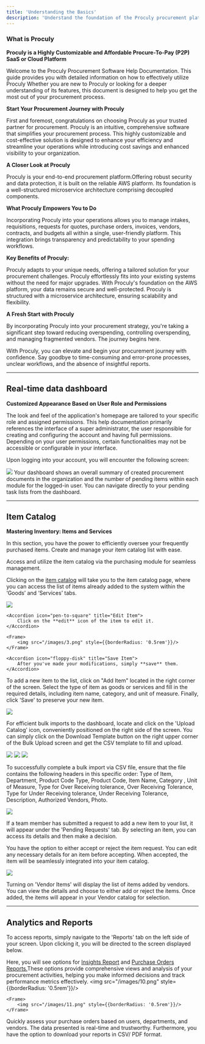 ```yaml
---
title: 'Understanding the Basics'
description: 'Understand the foundation of the Proculy procurement platform and start your journey'
---
```


### What is Proculy

**Proculy is a Highly Customizable and Affordable Procure-To-Pay (P2P) SaaS or Cloud Platform**

Welcome to the Proculy Procurement Software Help Documentation. This guide provides you with detailed information on how to effectively utilize Proculy Whether you are new to Proculy or looking for a deeper understanding of its features, this document is designed to help you get the most out of your procurement process.


**Start Your Procurement Journey with Proculy**

First and foremost, congratulations on choosing Proculy as your trusted partner for procurement. Proculy is an intuitive, comprehensive software that simplifies your procurement process. This highly customizable and cost-effective solution is designed to enhance your efficiency and streamline your operations while introducing cost savings and enhanced visibility to your organization.

**A Closer Look at Proculy**

Proculy is your end-to-end procurement platform.Offering robust security and data protection, it is built  on the reliable AWS platform. Its foundation is a well-structured microservice architecture comprising decoupled components.

**What Proculy Empowers You to Do**

Incorporating Proculy into your operations allows you to manage intakes, requisitions, requests for quotes, purchase orders, invoices, vendors, contracts, and budgets all within a single, user-friendly platform. This integration brings transparency and predictability to your spending workflows.

**Key Benefits of Proculy:**

<CardGroup>
    <Card
        title="High Customization:"
        icon="palette"
        href="/understanding-the-basics#what-is-proculy"
    >
        Proculy adapts to your unique needs, offering a tailored solution for your procurement challenges.
    </Card>
    <Card
        title="Seamless Integration:"
        icon="intercom"
        href="/understanding-the-basics#what-is-proculy"
    >
        Proculy effortlessly fits into your existing systems without the need for major upgrades.
    </Card>
    <Card
        title="Robust Security:"
        icon="lock"
        href="/understanding-the-basics#what-is-proculy"
    >
        With Proculy's foundation on the AWS platform, your data remains secure and well-protected.
    </Card>
    <Card
        title="Microservice Architecture:"
        icon="sitemap"
        href="/understanding-the-basics#what-is-proculy"
    >
        Proculy is structured with a microservice architecture, ensuring scalability and flexibility.
    </Card>
</CardGroup>

**A Fresh Start with Proculy**

By incorporating Proculy into your procurement strategy, you're taking a significant step toward reducing overspending, controlling overspending, and managing fragmented vendors. The journey begins here.

With Proculy, you can elevate and begin your procurement journey with confidence. Say goodbye to time-consuming and error-prone processes, unclear workflows, and the absence of insightful reports.

---

## Real-time data dashboard

**Customized Appearance Based on User Role and Permissions**

The look and feel of the application's homepage are tailored to your specific role and assigned permissions. This help documentation primarily references the interface of a super administrator, the user responsible for creating and configuring the account and having full permissions. Depending on your user permissions, certain functionalities may not be accessible or configurable in your interface.

Upon logging into your account, you will encounter the following screen:

<Frame>
    <img src="/images/1.png" style={{borderRadius: '0.5rem'}}/>
</Frame>

<Info>
    Your dashboard shows an overall summary of created procurement documents in the organization and the number of
    pending items within each module for the logged-in user. You can navigate directly to your pending task lists from
    the dashboard.
</Info>

---

## Item Catalog

**Mastering Inventory: Items and Services**

In this section, you have the power to efficiently oversee your frequently purchased items. Create and manage your item catalog list with ease.

Access and utilize the item catalog via the purchasing module for seamless management.

Clicking on the <a href="https://buyer.proculy.com/app/inventory/item-master" target="_blank">item catalog</a> will take you to the item catalog page, where you can access the list of items already added to the system within the ‘Goods’ and ‘Services’ tabs.

<AccordionGroup>
    <Frame>
        <img src="/images/2.png" style={{borderRadius: '0.5rem'}}/>
    </Frame>

    <Accordion icon="pen-to-square" title="Edit Item">
        Click on the **edit** icon of the item to edit it.
    </Accordion>

    <Frame>
        <img src="/images/3.png" style={{borderRadius: '0.5rem'}}/>
    </Frame>

    <Accordion icon="floppy-disk" title="Save Item">
        After you've made your modifications, simply **save** them.
    </Accordion>

</AccordionGroup>

To add a new item to the list, click on "Add Item" located in the right corner of the screen. Select the type of item as goods or services and fill in the required details, including item name, category, and unit of measure. Finally, click 'Save' to preserve your new item.

<Frame>
    <img src="/images/4.png" style={{borderRadius: '0.5rem'}}/>
</Frame>


For efficient bulk imports to the dashboard, locate and click on the 'Upload Catalog' icon, conveniently positioned on the right side of the screen. You can simply click on the Download Template button on the right upper corner of the Bulk Upload screen and get the CSV template to fill and upload.

<AccordionGroup>
    <Frame>
        <img src="/images/5.png" style={{borderRadius: '0.5rem'}}/>
    </Frame>
    <Frame>
        <img src="/images/6.png" style={{borderRadius: '0.5rem'}}/>
    </Frame>
    <Frame>
        <img src="/images/7.png" style={{borderRadius: '0.5rem'}}/>
    </Frame>
</AccordionGroup>

To successfully complete a bulk import via CSV file, ensure that the file contains the following headers in this specific order: Type of Item, Department, Product Code Type, Product Code, Item Name, Category , Unit of Measure, Type for Over Receiving tolerance, Over Receiving Tolerance, Type for Under Receiving tolerance, Under Receiving Tolerance, Description, Authorized Vendors, Photo.

<Frame>
    <img src="/images/8.png" style={{borderRadius: '0.5rem'}}/>
</Frame>

If a team member has submitted a request to add a new item to your list, it will appear under the 'Pending Requests' tab. By selecting an item, you can access its details and then make a decision.

You have the option to either accept or reject the item request. You can edit any necessary details for an item before accepting. When accepted, the item will be seamlessly integrated into your item catalog.

<Frame>
    <img src="/images/9.png" style={{borderRadius: '0.5rem'}}/>
</Frame>

Turning on 'Vendor Items' will display the list of items added by vendors. You can view the details and choose to either add or reject the items. Once added, the items will appear in your Vendor catalog for selection.

---

## Analytics and Reports

To access reports, simply navigate to the 'Reports' tab on the left side of your screen. Upon clicking it, you will be directed to the screen displayed below.

Here, you will see options for <a href="https://buyer.proculy.com/app/reports/common-reports" target="_blank">Insights Report</a>  and <a href="https://buyer.proculy.com/app/reports/purchase-orders-by-users" target="_blank">Purchase Orders Reports.</a>These options provide comprehensive views and analysis of your procurement activities, helping you make informed decisions and track performance metrics effectively.
<AccordionGroup>
    <Frame>
        <img src="/images/10.png" style={{borderRadius: '0.5rem'}}/>
    </Frame>

    <Frame>
        <img src="/images/11.png" style={{borderRadius: '0.5rem'}}/>
    </Frame>
</AccordionGroup>
Quickly assess your purchase orders based on users, departments, and vendors.  The data presented is real-time and trustworthy.

<Tip>
    Furthermore, you have the option to download your reports in CSV/ PDF format.
</Tip>




